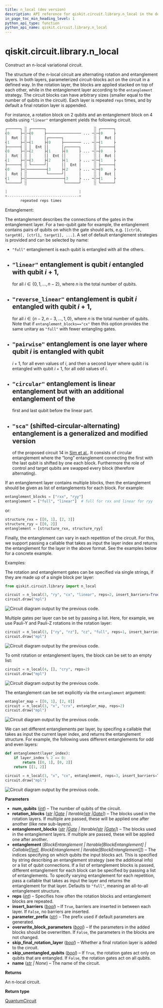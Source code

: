 ```yaml
---
title: n_local (dev version)
description: API reference for qiskit.circuit.library.n_local in the dev version of qiskit
in_page_toc_min_heading_level: 1
python_api_type: function
python_api_name: qiskit.circuit.library.n_local
---
```


<span id="qiskit-circuit-library-n-local" />

# qiskit.circuit.library.n\_local

<Function id="qiskit.circuit.library.n_local" isDedicatedPage={true} github="https://github.com/Qiskit/qiskit/tree/main/qiskit/circuit/library/n_local/n_local.py#L54-L265" signature="qiskit.circuit.library.n_local(num_qubits, rotation_blocks, entanglement_blocks, entanglement='full', reps=3, insert_barriers=False, parameter_prefix='θ', overwrite_block_parameters=True, skip_final_rotation_layer=False, skip_unentangled_qubits=False, name='nlocal')">
  Construct an n-local variational circuit.

  The structure of the n-local circuit are alternating rotation and entanglement layers. In both layers, parameterized circuit-blocks act on the circuit in a defined way. In the rotation layer, the blocks are applied stacked on top of each other, while in the entanglement layer according to the `entanglement` strategy. The circuit blocks can have arbitrary sizes (smaller equal to the number of qubits in the circuit). Each layer is repeated `reps` times, and by default a final rotation layer is appended.

  For instance, a rotation block on 2 qubits and an entanglement block on 4 qubits using `"linear"` entanglement yields the following circuit.

  ```python
  ┌──────┐ ░ ┌──────┐                      ░ ┌──────┐
  ┤0     ├─░─┤0     ├──────────────── ... ─░─┤0     ├
  │  Rot │ ░ │      │┌──────┐              ░ │  Rot │
  ┤1     ├─░─┤1     ├┤0     ├──────── ... ─░─┤1     ├
  ├──────┤ ░ │  Ent ││      │┌──────┐      ░ ├──────┤
  ┤0     ├─░─┤2     ├┤1     ├┤0     ├ ... ─░─┤0     ├
  │  Rot │ ░ │      ││  Ent ││      │      ░ │  Rot │
  ┤1     ├─░─┤3     ├┤2     ├┤1     ├ ... ─░─┤1     ├
  ├──────┤ ░ └──────┘│      ││  Ent │      ░ ├──────┤
  ┤0     ├─░─────────┤3     ├┤2     ├ ... ─░─┤0     ├
  │  Rot │ ░         └──────┘│      │      ░ │  Rot │
  ┤1     ├─░─────────────────┤3     ├ ... ─░─┤1     ├
  └──────┘ ░                 └──────┘      ░ └──────┘

  |                                 |
  +---------------------------------+
         repeated reps times
  ```

  Entanglement:

  The entanglement describes the connections of the gates in the entanglement layer. For a two-qubit gate for example, the entanglement contains pairs of qubits on which the gate should acts, e.g. `[[ctrl0, target0], [ctrl1, target1], ...]`. A set of default entanglement strategies is provided and can be selected by name:

  *   `"full"` entanglement is each qubit is entangled with all the others.

  *   ## `"linear"` entanglement is qubit $i$ entangled with qubit $i + 1$,

      for all $i \in \{0, 1, ... , n - 2\}$, where $n$ is the total number of qubits.

  *   ## `"reverse_linear"` entanglement is qubit $i$ entangled with qubit $i + 1$,

      for all $i \in \{n-2, n-3, ... , 1, 0\}$, where $n$ is the total number of qubits. Note that if `entanglement_blocks=="cx"` then this option provides the same unitary as `"full"` with fewer entangling gates.

  *   ## `"pairwise"` entanglement is one layer where qubit $i$ is entangled with qubit

      $i + 1$, for all even values of $i$, and then a second layer where qubit $i$ is entangled with qubit $i + 1$, for all odd values of $i$.

  *   ## `"circular"` entanglement is linear entanglement but with an additional entanglement of the

      first and last qubit before the linear part.

  *   ## `"sca"` (shifted-circular-alternating) entanglement is a generalized and modified version

      of the proposed circuit 14 in [Sim et al.](https://arxiv.org/abs/1905.10876). It consists of circular entanglement where the “long” entanglement connecting the first with the last qubit is shifted by one each block. Furthermore the role of control and target qubits are swapped every block (therefore alternating).

  If an entanglement layer contains multiple blocks, then the entanglement should be given as list of entanglements for each block. For example:

  ```python
  entanglement_blocks = ["rxx", "ryy"]
  entanglement = ["full", "linear"]  # full for rxx and linear for ryy
  ```

  or:

  ```python
  structure_rxx = [[0, 1], [2, 3]]
  structure_ryy = [[0, 2]]
  entanglement = [structure_rxx, structure_ryy]
  ```

  Finally, the entanglement can vary in each repetition of the circuit. For this, we support passing a callable that takes as input the layer index and returns the entanglement for the layer in the above format. See the examples below for a concrete example.

  Examples:

  The rotation and entanglement gates can be specified via single strings, if they are made up of a single block per layer:

  ```python
  from qiskit.circuit.library import n_local

  circuit = n_local(3, "ry", "cx", "linear", reps=2, insert_barriers=True)
  circuit.draw("mpl")
  ```

  ![Circuit diagram output by the previous code.](/docs/images/api/qiskit/dev/qiskit-circuit-library-n_local-1.avif)

  Multiple gates per layer can be set by passing a list. Here, for example, we use Pauli-Y and Pauli-Z rotations in the rotation layer:

  ```python
  circuit = n_local(3, ["ry", "rz"], "cz", "full", reps=1, insert_barriers=True)
  circuit.draw("mpl")
  ```

  ![Circuit diagram output by the previous code.](/docs/images/api/qiskit/dev/qiskit-circuit-library-n_local-2.avif)

  To omit rotation or entanglement layers, the block can be set to an empty list:

  ```python
  circuit = n_local(4, [], "cry", reps=2)
  circuit.draw("mpl")
  ```

  ![Circuit diagram output by the previous code.](/docs/images/api/qiskit/dev/qiskit-circuit-library-n_local-3.avif)

  The entanglement can be set explicitly via the `entanglement` argument:

  ```python
  entangler_map = [[0, 1], [2, 0]]
  circuit = n_local(3, "x", "crx", entangler_map, reps=2)
  circuit.draw("mpl")
  ```

  ![Circuit diagram output by the previous code.](/docs/images/api/qiskit/dev/qiskit-circuit-library-n_local-4.avif)

  We can set different entanglements per layer, by specifing a callable that takes as input the current layer index, and returns the entanglement structure. For example, the following uses different entanglements for odd and even layers:

  ```python
  def entanglement(layer_index):
      if layer_index % 2 == 0:
          return [[0, 1], [0, 2]]
      return [[1, 2]]

  circuit = n_local(3, "x", "cx", entanglement, reps=3, insert_barriers=True)
  circuit.draw("mpl")
  ```

  ![Circuit diagram output by the previous code.](/docs/images/api/qiskit/dev/qiskit-circuit-library-n_local-5.avif)

  **Parameters**

  *   **num\_qubits** ([*int*](https://docs.python.org/3/library/functions.html#int "(in Python v3.13)")) – The number of qubits of the circuit.
  *   **rotation\_blocks** ([*str*](https://docs.python.org/3/library/stdtypes.html#str "(in Python v3.13)")  *|*[*Gate*](qiskit.circuit.Gate "qiskit.circuit.Gate") *| Iterable\[*[*str*](https://docs.python.org/3/library/stdtypes.html#str "(in Python v3.13)")  *|*[*Gate*](qiskit.circuit.Gate "qiskit.circuit.Gate")*]*) – The blocks used in the rotation layers. If multiple are passed, these will be applied one after another (like new sub-layers).
  *   **entanglement\_blocks** ([*str*](https://docs.python.org/3/library/stdtypes.html#str "(in Python v3.13)")  *|*[*Gate*](qiskit.circuit.Gate "qiskit.circuit.Gate") *| Iterable\[*[*str*](https://docs.python.org/3/library/stdtypes.html#str "(in Python v3.13)")  *|*[*Gate*](qiskit.circuit.Gate "qiskit.circuit.Gate")*]*) – The blocks used in the entanglement layers. If multiple are passed, these will be applied one after another.
  *   **entanglement** (*BlockEntanglement | Iterable\[BlockEntanglement] | Callable\[\[*[*int*](https://docs.python.org/3/library/functions.html#int "(in Python v3.13)")*], BlockEntanglement | Iterable\[BlockEntanglement]]*) – The indices specifying on which qubits the input blocks act. This is specified by string describing an entanglement strategy (see the additional info) or a list of qubit connections. If a list of entanglement blocks is passed, different entanglement for each block can be specified by passing a list of entanglements. To specify varying entanglement for each repetition, pass a callable that takes as input the layer and returns the entanglement for that layer. Defaults to `"full"`, meaning an all-to-all entanglement structure.
  *   **reps** ([*int*](https://docs.python.org/3/library/functions.html#int "(in Python v3.13)")) – Specifies how often the rotation blocks and entanglement blocks are repeated.
  *   **insert\_barriers** ([*bool*](https://docs.python.org/3/library/functions.html#bool "(in Python v3.13)")) – If `True`, barriers are inserted in between each layer. If `False`, no barriers are inserted.
  *   **parameter\_prefix** ([*str*](https://docs.python.org/3/library/stdtypes.html#str "(in Python v3.13)")) – The prefix used if default parameters are generated.
  *   **overwrite\_block\_parameters** ([*bool*](https://docs.python.org/3/library/functions.html#bool "(in Python v3.13)")) – If the parameters in the added blocks should be overwritten. If `False`, the parameters in the blocks are not changed.
  *   **skip\_final\_rotation\_layer** ([*bool*](https://docs.python.org/3/library/functions.html#bool "(in Python v3.13)")) – Whether a final rotation layer is added to the circuit.
  *   **skip\_unentangled\_qubits** ([*bool*](https://docs.python.org/3/library/functions.html#bool "(in Python v3.13)")) – If `True`, the rotation gates act only on qubits that are entangled. If `False`, the rotation gates act on all qubits.
  *   **name** ([*str*](https://docs.python.org/3/library/stdtypes.html#str "(in Python v3.13)") *| None*) – The name of the circuit.

  **Returns**

  An n-local circuit.

  **Return type**

  [QuantumCircuit](qiskit.circuit.QuantumCircuit "qiskit.circuit.QuantumCircuit")
</Function>

